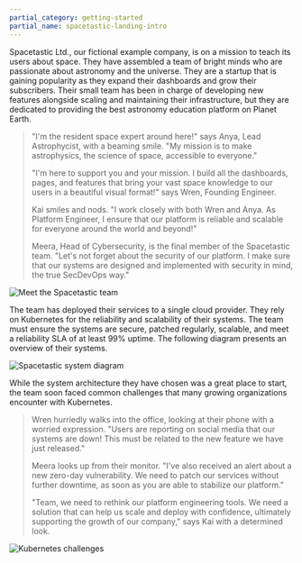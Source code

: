 ```yaml
---
partial_category: getting-started
partial_name: spacetastic-landing-intro
---
```


Spacetastic Ltd., our fictional example company, is on a mission to teach its users about space. They have assembled a
team of bright minds who are passionate about astronomy and the universe. They are a startup that is gaining popularity
as they expand their dashboards and grow their subscribers. Their small team has been in charge of developing new
features alongside scaling and maintaining their infrastructure, but they are dedicated to providing the best astronomy
education platform on Planet Earth.

> "I'm the resident space expert around here!" says Anya, Lead Astrophycist, with a beaming smile. "My mission is to
> make astrophysics, the science of space, accessible to everyone."
>
> "I'm here to support you and your mission. I build all the dashboards, pages, and features that bring your vast space
> knowledge to our users in a beautiful visual format!" says Wren, Founding Engineer.
>
> Kai smiles and nods. "I work closely with both Wren and Anya. As Platform Engineer, I ensure that our platform is
> reliable and scalable for everyone around the world and beyond!"
>
> Meera, Head of Cybersecurity, is the final member of the Spacetastic team. "Let's not forget about the security of our
> platform. I make sure that our systems are designed and implemented with security in mind, the true SecDevOps way."

![Meet the Spacetastic team](/getting-started/getting-started_landing_meet-the-team.webp)

The team has deployed their services to a single cloud provider. They rely on Kubernetes for the reliability and
scalability of their systems. The team must ensure the systems are secure, patched regularly, scalable, and meet a
reliability SLA of at least 99% uptime. The following diagram presents an overview of their systems.

![Spacetastic system diagram](/getting-started/getting-started_landing_spacetastic-systems.webp)

While the system architecture they have chosen was a great place to start, the team soon faced common challenges that
many growing organizations encounter with Kubernetes.

> Wren hurriedly walks into the office, looking at their phone with a worried expression. "Users are reporting on social
> media that our systems are down! This must be related to the new feature we have just released."
>
> Meera looks up from their monitor. "I've also received an alert about a new zero-day vulnerability. We need to patch
> our services without further downtime, as soon as you are able to stabilize our platform."
>
> "Team, we need to rethink our platform engineering tools. We need a solution that can help us scale and deploy with
> confidence, ultimately supporting the growth of our company," says Kai with a determined look.

![Kubernetes challenges](/getting-started/getting-started_landing_kubernetes-challenges.webp)
